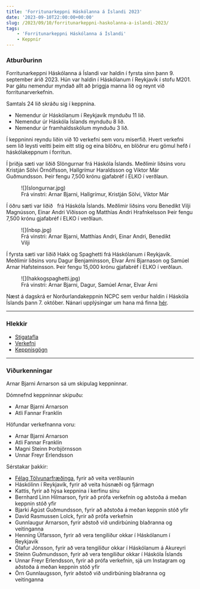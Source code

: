 ```yaml
---
title: 'Forritunarkeppni Háskólanna á Íslandi 2023'
date: '2023-09-10T22:00:00+00:00'
slug: /2023/09/10/forritunarkeppni-haskolanna-a-islandi-2023/
tags:
    - 'Forritunarkeppni Háskólanna á Íslandi'
    - Keppnir
---
```


### Atburðurinn

Forritunarkeppni Háskólanna á Íslandi var haldin í fyrsta sinn þann 9. september árið 2023.
Hún var haldin í Háskólanum í Reykjavík í stofu M201.
Þar gátu nemendur myndað allt að þriggja manna lið og reynt við forritunarverkefnin.

Samtals 24 lið skráðu sig í keppnina.
- Nemendur úr Háskólanum í Reykjavík mynduðu 11 lið.
- Nemendur úr Háskóla Íslands mynduðu 8 lið.
- Nemendur úr framhaldsskólum mynduðu 3 lið.

Í keppninni reyndu liðin við 10 verkefni sem voru miserfið.
Hvert verkefni sem lið leysti veitti þeim eitt stig og eina blöðru, en blöðrur eru gömul hefð í háskólakeppnum í forritun.

Í þriðja sæti var liðið Slöngurnar frá Háskóla Íslands.
Meðlimir liðsins voru Kristján Sölvi Örnólfsson, Hallgrímur Haraldsson og Viktor Már Guðmundsson.
Þeir fengu 7,500 krónu gjafabréf í ELKO í verðlaun.

<figure>
    ![](slongurnar.jpg)
    <figcaption>Frá vinstri: Arnar Bjarni, Hallgrímur, Kristján Sölvi, Viktor Már</figcaption>
</figure>

Í öðru sæti var liðið &nbsp; frá Háskóla Íslands.
Meðlimir liðsins voru Benedikt Vilji Magnússon, Einar Andri Víðisson og Matthías Andri Hrafnkelsson
Þeir fengu 7,500 krónu gjafabréf í ELKO í verðlaun.
<figure>
    ![](nbsp.jpg)
    <figcaption>Frá vinstri: Arnar Bjarni, Matthías Andri, Einar Andri, Benedikt Vilji</figcaption>
</figure>

Í fyrsta sæti var liðið Hakk og Spaghetti frá Háskólanum í Reykjavík.
Meðlimir liðsins voru Dagur Benjamínsson, Elvar Árni Bjarnason og Samúel Arnar Hafsteinsson.
Þeir fengu 15,000 krónu gjafabréf í ELKO í verðlaun.

<figure>
    ![](hakkogspaghetti.jpg)
    <figcaption>Frá vinstri: Arnar Bjarni, Dagur, Samúel Arnar, Elvar Árni</figcaption>
</figure>


Næst á dagskrá er Norðurlandakeppnin NCPC sem verður haldin í Háskóla Íslands þann 7. október.
Nánari upplýsingar um hana má finna [hér](https://nordic.icpc.io/ncpc2023/).

---

### Hlekkir

- [Stigatafla](https://fkhi.kattis.com/https://fkhi.kattis.com/contests/fkhi23/standings/)
- [Verkefni](https://fkhi.kattis.com/contests/fkhi23/problems)
- [Keppnisgögn](https://github.com/keppnisforritun/keppnir/tree/main/fkhi/2023)

---

### Viðurkenningar

Arnar Bjarni Arnarson sá um skipulag keppninnar.

Dómnefnd keppninnar skipuðu:
- Arnar Bjarni Arnarson
- Atli Fannar Franklín

Höfundar verkefnanna voru:
- Arnar Bjarni Arnarson
- Atli Fannar Franklín
- Magni Steinn Þorbjörnsson
- Unnar Freyr Erlendsson

Sérstakar þakkir:
- [Félag Tölvunarfræðinga](https://ft.is), fyrir að veita verðlaunin
- Háskólinn í Reykjavík, fyrir að veita húsnæði og fjármagn
- Kattis, fyrir að hýsa keppnina í kerfinu sínu
- Bernhard Linn Hilmarson, fyrir að prófa verkefnin og aðstoða á meðan keppnin stóð yfir
- Bjarki Ágúst Guðmundsson, fyrir að aðstoða á meðan keppnin stóð yfir
- David Rasmussen Lolck, fyrir að prófa verkefnin
- Gunnlaugur Arnarson, fyrir aðstoð við undirbúning blaðranna og veitinganna
- Henning Úlfarsson, fyrir að vera tengiliður okkar í Háskólanum í Reykjavík
- Ólafur Jónsson, fyrir að vera tengiliður okkar í Háskólanum á Akureyri
- Steinn Guðmundsson, fyrir að vera tengiliður okkar í Háskóla Íslands
- Unnar Freyr Erlendsson, fyrir að prófa verkefnin, sjá um Instagram og aðstoða á meðan keppnin stóð yfir
- Örn Gunnlaugsson, fyrir aðstoð við undirbúning blaðranna og veitinganna
